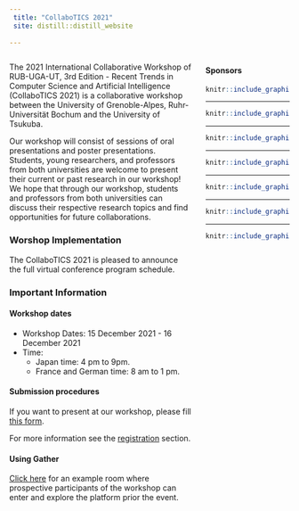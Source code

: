 ```yaml
---
 title: "CollaboTICS 2021"
 site: distill::distill_website
 
---
```


<div style="width: 30%; float: right;">

#### Sponsors

<a href = "https://www.tsukuba.ac.jp/en/">

```r
knitr::include_graphics("imgs/ut2.png")
```

</a>

-----

<a href = "https://www.univ-grenoble-alpes.fr/english/">

```r
knitr::include_graphics("imgs/uga2.png")
```
</a>

-----

<a href = "https://www.ruhr-uni-bochum.de/en">

```r
knitr::include_graphics("imgs/rub.png")
```

</a>

-----

<a href = "https://www.cnrs.fr/en">

```r
knitr::include_graphics("imgs/cnrs.png")
```

</a>

-----

<a href = "https://www.univ-grenoble-alpes.fr/english/">

```r
knitr::include_graphics("imgs/region.png")
```

</a>

-----

<a href = "https://air.tsukuba.ac.jp/en/">

```r
knitr::include_graphics("imgs/c_air.png")
```

</a>

-----

<a href = "https://www.grenoble-inp.fr/en">

```r
knitr::include_graphics("imgs/Grenoble_INP.png")
```

</a>


</div>


 
<div style="width: 65%; float: left;">


The 2021 International Collaborative Workshop of RUB-UGA-UT, 3rd Edition - Recent Trends in Computer Science and Artificial Intelligence (CollaboTICS 2021) is a collaborative workshop between the University of Grenoble-Alpes, Ruhr-Universität Bochum and the University of Tsukuba.

Our workshop will consist of sessions of oral presentations and poster presentations. Students, young researchers, and professors from both universities are welcome to present their current or past research in our workshop! We hope that through our workshop, students and professors from both universities can discuss their respective research topics and find opportunities for future collaborations.


### Worshop Implementation

The CollaboTICS 2021 is pleased to announce the full virtual conference program schedule.

### Important Information

#### Workshop dates

- Workshop Dates: 15 December 2021 - 16 December 2021
- Time: 
  - Japan time: 4 pm to 9pm.
  - France and German time: 8 am to 1 pm. 



#### Submission procedures

If you want to present at our workshop, please fill [this form](https://forms.gle/Tp8p1oDUEjfK3VSn6).

For more information see the [registration](https://CollaboTICS2021.github.io/registration) section.

#### Using Gather

[Click here](https://gather.town/invite?token=KQz_tOL_HoATchjTau33qxs7irtEM4N6) for an example room where prospective participants of the workshop can enter and explore the platform prior the event.


</div>
